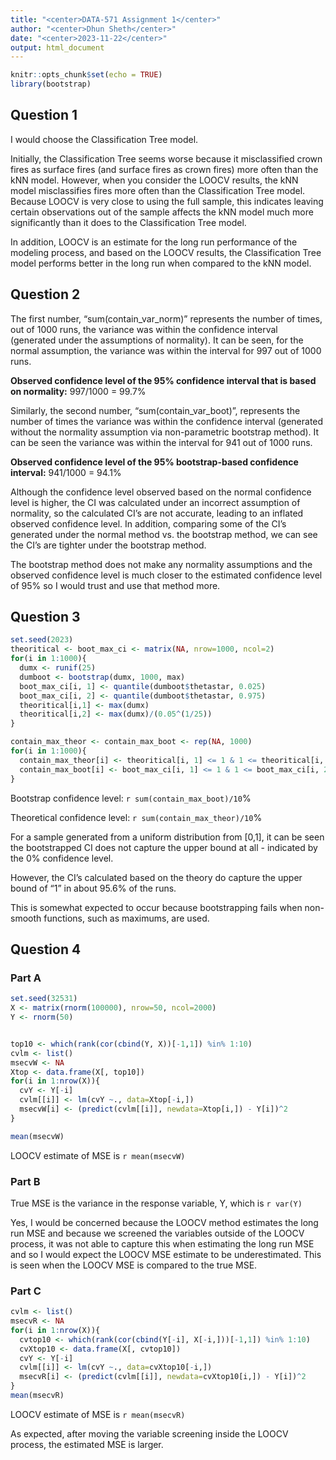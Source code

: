 ---
title: "<center>DATA-571 Assignment 1</center>"
author: "<center>Dhun Sheth</center>"
date: "<center>2023-11-22</center>"
output: html_document
---

```{r setup, include=FALSE}
knitr::opts_chunk$set(echo = TRUE)
library(bootstrap)
```

## Question 1
I would choose the Classification Tree model. 

Initially, the Classification Tree seems worse because it misclassified 
crown fires as surface fires (and surface fires as crown fires) more often than
the kNN model. However, when you consider the LOOCV results, the kNN model 
misclassifies fires more often than the Classification Tree model. Because 
LOOCV is very close to using the full sample, this indicates leaving certain 
observations out of the sample affects the kNN model much more significantly
than it does to the Classification Tree model.

In addition, LOOCV is an estimate for the long run performance of the modeling
process, and based on the LOOCV results, the Classification Tree model performs
better in the long run when compared to the kNN model.

## Question 2
The first number, "sum(contain_var_norm)" represents the number of times, 
out of 1000 runs, the variance was within the confidence interval (generated
under the assumptions of normality). It can be seen, for the normal assumption, 
the variance was within the interval for 997 out of 1000 runs.   

**Observed confidence level of the 95% confidence interval that is based 
on normality:** 997/1000 = 99.7%   

Similarly, the second number, "sum(contain_var_boot)", represents the number 
of times the variance was within the confidence interval (generated without the
normality assumption via non-parametric bootstrap method). It can be seen the 
variance was within the interval for 941 out of 1000 runs.   

  
**Observed confidence level of the 95% bootstrap-based confidence 
interval:** 941/1000 = 94.1%


Although the confidence level observed based on the normal confidence level is higher, 
the CI was calculated under an incorrect assumption of normality, so the calculated CI's are 
not accurate, leading to an inflated observed confidence level. In addition, comparing some of the CI's
generated under the normal method vs. the bootstrap method, we can see the CI's are tighter under the 
bootstrap method. 

The bootstrap method does not make any normality assumptions and the observed confidence level is much 
closer to the estimated confidence level of 95% so I would trust and use that method more.


## Question 3

```{r question_3}

set.seed(2023)
theoritical <- boot_max_ci <- matrix(NA, nrow=1000, ncol=2)
for(i in 1:1000){
  dumx <- runif(25)
  dumboot <- bootstrap(dumx, 1000, max)
  boot_max_ci[i, 1] <- quantile(dumboot$thetastar, 0.025)
  boot_max_ci[i, 2] <- quantile(dumboot$thetastar, 0.975)
  theoritical[i,1] <- max(dumx)
  theoritical[i,2] <- max(dumx)/(0.05^(1/25))
}

contain_max_theor <- contain_max_boot <- rep(NA, 1000)
for(i in 1:1000){
  contain_max_theor[i] <- theoritical[i, 1] <= 1 & 1 <= theoritical[i, 2]
  contain_max_boot[i] <- boot_max_ci[i, 1] <= 1 & 1 <= boot_max_ci[i, 2]
}


```


Bootstrap confidence level: `r sum(contain_max_boot)/10`%  
  
Theoretical confidence level: `r sum(contain_max_theor)/10`%    
  
For a sample generated from a uniform distribution from [0,1], it can be seen 
the bootstrapped CI does not capture the upper bound at all - indicated
by the 0% confidence level.  

However, the CI's calculated based on the theory do capture the upper 
bound of "1" in about 95.6% of the runs. 
  
This is somewhat expected to occur because bootstrapping fails when non-smooth 
functions, such as maximums, are used. 


## Question 4
### Part A

```{r, question_4_part_a}

set.seed(32531)
X <- matrix(rnorm(100000), nrow=50, ncol=2000)
Y <- rnorm(50)


top10 <- which(rank(cor(cbind(Y, X))[-1,1]) %in% 1:10)
cvlm <- list()
msecvW <- NA
Xtop <- data.frame(X[, top10])
for(i in 1:nrow(X)){
  cvY <- Y[-i]
  cvlm[[i]] <- lm(cvY ~., data=Xtop[-i,])
  msecvW[i] <- (predict(cvlm[[i]], newdata=Xtop[i,]) - Y[i])^2
}

mean(msecvW)
```

LOOCV estimate of MSE is `r mean(msecvW)`

### Part B

True MSE is the variance in the response variable, Y, which is `r var(Y)`

Yes, I would be concerned because the LOOCV method estimates the long run MSE 
and because we screened the variables outside of the LOOCV process, it
was not able to capture this when estimating the long run MSE and so I would 
expect the LOOCV MSE estimate to be underestimated. This is seen when the LOOCV MSE is compared to the true MSE.

### Part C
```{r, question_4_part_c}

cvlm <- list()
msecvR <- NA
for(i in 1:nrow(X)){
  cvtop10 <- which(rank(cor(cbind(Y[-i], X[-i,]))[-1,1]) %in% 1:10)
  cvXtop10 <- data.frame(X[, cvtop10])
  cvY <- Y[-i]
  cvlm[[i]] <- lm(cvY ~., data=cvXtop10[-i,])
  msecvR[i] <- (predict(cvlm[[i]], newdata=cvXtop10[i,]) - Y[i])^2
}
mean(msecvR)
```
LOOCV estimate of MSE is `r mean(msecvR)`  

As expected, after moving the variable screening inside the LOOCV process, the 
estimated MSE is larger.

